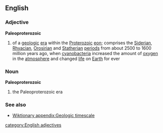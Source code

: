 ==English==
===Adjective===
{{wikipedia}}
'''Paleoproterozoic'''
#{{geology}} of a [[geologic]] [[era]] within the [[Proterozoic]] [[eon]]; comprises the [[Siderian]], [[Rhyacian]], [[Orosirian]] and [[Statherian]] [[period]]s from about 2500 to 1600 million years ago, when [[cyanobacteria]] increased the amount of [[oxygen]] in the [[atmosphere]] and changed [[life]] on [[Earth]] for ever
===Noun===
'''Paleoproterozoic'''
#{{geology}} the Paleoproterozoic era
===See also===
*[[Wiktionary appendix:Geologic timescale]]
[[category:English adjectives]]